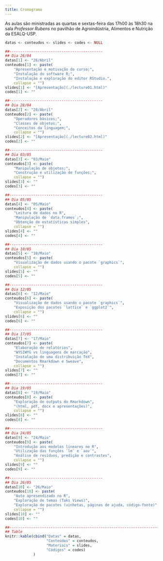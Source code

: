 ```yaml
---
title: Cronograma
---
```


As aulas são ministradas as quartas e sextas-feira das 17h00 às 18h30 na
sala _Professor Rubens_ no pavilhão de Agroindústria, Alimentos e
Nutrição da ESALQ-USP.

```r


datas <- conteudos <- slides <- codes <- NULL

##-------------------------------------------
## Dia 26/04
datas[1] <- "26/Abril"
conteudos[1] <- paste(
    "Apresentação e motivação do curso;",
    "Instalação do software R;",
    "Instalação e exploração do editor RStudio.",
    collapse = "")
slides[1] <- "[Apresentação](./lecture01.html)"
codes[1] <- ""

##-------------------------------------------
## Dia 28/04
datas[2] <- "28/Abril"
conteudos[2] <- paste(
    "Operadores básicos;",
    "Classes de objetos;",
    "Conceitos da linguagem;",
    collapse = "")
slides[2] <- "[Apresentação](./lecture02.html)"
codes[2] <- ""

##-------------------------------------------
## Dia 03/05
datas[3] <- "03/Maio"
conteudos[3] <- paste(
    "Manipulação de objetos;",
    "Construção e utilização de funções;",
    collapse = "")
slides[3] <- ""
codes[3] <- ""

##-------------------------------------------
## Dia 05/05
datas[4] <- "05/Maio"
conteudos[4] <- paste(
    "Leitura de dados no R",
    "Manipulação de `data.frames`;",
    "Obtenção de estatísticas simples",
    collapse = "")
slides[4] <- ""
codes[4] <- ""

##-------------------------------------------
## Dia 10/05
datas[5] <- "10/Maio"
conteudos[5] <- paste(
    "Visualização de dados usando o pacote `graphics`",
    collapse = "")
slides[5] <- ""
codes[5] <- ""

##-------------------------------------------
## Dia 12/05
datas[6] <- "12/Maio"
conteudos[6] <- paste(
    "Visualização de dados usando o pacote `graphics`",
    "Exposição dos pacotes `lattice` e `ggplot2`",
    collapse = "")
slides[6] <- ""
codes[6] <- ""

##-------------------------------------------
## Dia 17/05
datas[7] <- "17/Maio"
conteudos[7] <- paste(
    "Elaboração de relatórios",
    "WYSIWYG vs linguagens de marcação",
    "Instalação de uma distribuição TeX",
    "Documentos Rmarkdown e Sweave",
    collapse = "")
slides[7] <- ""
codes[7] <- ""

##-------------------------------------------
## Dia 19/05
datas[8] <- "19/Maio"
conteudos[8] <- paste(
    "Exploração de outputs do Rmarkdown",
    "(html, pdf, docx e apresentações)",
    collapse = "")
slides[8] <- ""
codes[8] <- ""

##-------------------------------------------
## Dia 24/05
datas[9] <- "24/Maio"
conteudos[9] <- paste(
    "Introdução aos modelos lineares no R",
    "Utilização das funções `lm` e `aov`",
    "Análise de resíduos, predição e contrastes",
    collapse = "")
slides[9] <- ""
codes[9] <- ""

##-------------------------------------------
## Dia 26/05
datas[10] <- "26/Maio"
conteudos[10] <- paste(
    "Auto apresendizado no R",
    "Exploração de temas (Taks Views)",
    "Exploração de pacotes (vinhetas, páginas de ajuda, código-fonte)",
    collapse = "")
slides[10] <- ""
codes[10] <- ""

##----------------------------------------------------------------------
## Table
knitr::kable(cbind("Datas" = datas,
                   "Conteúdos" = conteudos,
                   "Materiais" = slides,
                   "Códigos" = codes)
             )

```
